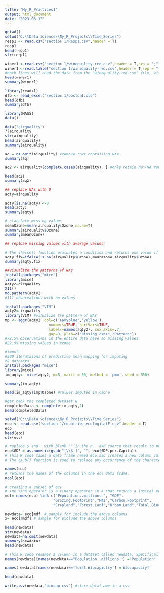 ---
title: "My_R_Practices1"
output: html_document
date: "2023-03-17"
---

```{r}
getwd()
setwd("C:\\Data Science\\My_R_Projects\\Time_Series")
resp1 <- read.csv("section 1/Resp1.csv",header = T)
resp1
head(resp1)
str(resp1)
```

```{r}
winer1 <-read.csv("section 1/winequality-red.csv",header = T,sep = ";")
winer1 <-read.table("section 1/winequality-red.csv",header = T,sep = ";")
#both lines will read the data from the "winequality-red.csv" file, with the only difference being that read.csv() assumes that the data is in a CSV format, while read.table() allows you to specify the separator character.
head(winer1)
summary(winer1)
```

```{r}
library(readxl)
dfb <- read_excel("section 1/boston1.xls")
head(dfb)
summary(dfb)
```

```{r}
library(MASS)
data()
```

```{r}
data("airquality")
??airquality
str(airquality)
head(airquality)
summary(airquality)
```

```{r}
aq = na.omit(airquality) #remove rows containing NAs
summary(aq)
```

```{r}
aq2 <- airquality[complete.cases(airquality), ] #only retain non-NA rows

head(aq2)
summary(aq2)
```

```{r}
## replace NAs with 0
aqty=airquality

aqty[is.na(aqty)]<-0
head(aqty)
summary(aqty)
```

```{r}
# claculate missing values
meanOzone=mean(airquality$Ozone,na.rm=T)
summary(airquality$Ozone)
summary(meanOzone)

## replcae missing values with average values:

# The ifelse() function evaluates a condition and returns one value if the condition is true, and another value if the condition is false.
aqty.fix=ifelse(is.na(airquality$Ozone),meanOzone,airquality$Ozone)
summary(aqty.fix)
```

```{r}
##visualize the patterns of NAs
install.packages("mice")
library(mice)
aqty2=airquality
X11()
md.pattern(aqty2)
#111 observations with no values
```

```{r}
install.packages("VIM")
aqty2=airquality
library(VIM) #visualize the pattern of NAs
mp <- aggr(aqty2, col=c('navyblue','yellow'),
                    numbers=TRUE, sortVars=TRUE,
                    labels=names(aqty2), cex.axis=.7,
                    gap=3, ylab=c("Missing data","Pattern"))
#72.5% observations in the entire data have no missing values
#22.9% missing values in Ozone
```

```{r}
#impute
#500 iterataions of predictive mean mapping for imputing
#5 datasets
install.packages("mice")
library(mice)
im_aqty<- mice(aqty2, m=5, maxit = 50, method = 'pmm', seed = 500)
```

```{r}
summary(im_aqty)
```

```{r}
head(im_aqty$imp$Ozone) #values imputed in ozone
```

```{r}
#get back the completed dataset u
completedData <- complete(im_aqty,1)
head(completedData)
```

```{r}
setwd("C:\\Data Science\\My_R_Projects\\Time_Series")
eco <- read.csv("section 1/countries_ecologicalF.csv",header = T)
eco
head(eco)
str(eco)

```

```{r}
# replace $ and , with blank "" in the n.  and coerce that result to numeric
eco$GDP = as.numeric(gsub("[\\$,]", "", eco$GDP.per.Capita))
# This R code takes a data frame named eco and creates a new column called GDP. The values in the GDP column are obtained by converting the values in an existing column named GDP.per.Capita from characters to numeric values.
# The gsub() function is used to replace any occurrence of the characters "$" and "," in the GDP.per.Capita column with an empty string, i.e., removing them. Then, the as.numeric() function is used to convert the resulting strings to numeric values, which are assigned to the GDP column.

names(eco)
# returns the names of the columns in the eco data frame.
ncol(eco)
```
```{r}

# creating a subset of eco
# The %in% operator is a binary operator in R that returns a logical vector indicating whether each element in the first operand is also present in the second operand. In the code you provided, the %in% operator is used to check whether each element of the names(eco) vector is present in the vector c("Population..millions.","GDP","Grazing.Footprint","HDI", "Carbon.Footprint", "Cropland","Forest.Land","Urban.Land","Total.Biocapacity"). The resulting logical vector indicates which elements of names(eco) match any of the names in the specified vector, and this vector is assigned to the variable mdf. The mdf vector is then used to select only the columns from the eco data frame that have a TRUE value in the mdf vector.
mdf= names(eco) %in% c("Population..millions.", "GDP", 
                      "Grazing.Footprint","HDI","Carbon.Footprint",
                      "Cropland","Forest.Land","Urban.Land","Total.Biocapacity") 

newdata= eco[mdf] # sample for include the above columns
x= eco[!mdf] # sample for exclude the above columns
```

```{r}
head(newdata)
str(newdata)
newdata=na.omit(newdata)
summary(newdata)
head(newdata)

```

```{r}
# This R code renames a column in a dataset called newdata. Specifically, it changes the name of a column from "Population..millions." to "Population". To do this, the code first selects the names of all the columns in newdata using names(newdata). It then uses a logical comparison (==) to check which of these column names are equal to the string "Population..millions.". The result of this comparison is a logical vector with TRUE values for the column names that match "Population..millions." and FALSE values for the others. The code then uses this logical vector to select the column name that matches and assigns the new name "Population" to it using the assignment operator (=).
names(newdata)[names(newdata)=="Population..millions."] ="Population"

names(newdata)[names(newdata)=="Total.Biocapacity"] ="BiocapacityT"

head(newdata)

write.csv(newdata,"biocap.csv") #store dataframe in a csv
```

